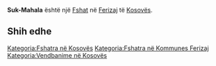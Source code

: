 {{Fshat në Kosovës
 | Emri                = Suk-Mahala
| srp_N_name = Suk-Mahala
| srp_N_FULL_NAME_RO = Suk-Mahala
| srp_N_FULL_NAME_ND_RO = Suk-Mahala
| srp_N_SORT_NAME_RG = SUKMAHALA
| srp_N_FULL_NAME_RG = Suk-Mahala
| srp_N_FULL_NAME_ND_RG = Suk-Mahala

 | Emri (Rasa dhanore) = 
 | Figura              = 
 | Shteti              = Kosovo
 | Komuna              = Ferizaj
 | Kodi postar         = 
 | Sipërfaqja          = 

 | Popullsia           = 

 | Regj. i popullsisë  = 
 | Dend. e popullsisë  = 
 | Faqja zyrtare       = 
 <!--- Koordinatat ----> 
 | Gjerësia            = 42.415278
 | Gjatësia            = 20.8625
 | Lartësia            = 
}}
'''Suk-Mahala''' është një [[Fshat]] në [[Ferizaj]] të [[Kosovës]].

<!-- == Gjeografia == -->
<!-- == Historia == -->
<!-- == Demografia == -->
== Shih edhe ==
{{Komuna Ferizaj}}
{{Kosovo-Administrata-Cung}}

[[Kategoria:Fshatra në Kosovës]]
[[Kategoria:Fshatra në Kommunes Ferizaj]]
[[Kategoria:Vendbanime në Kosovës]]